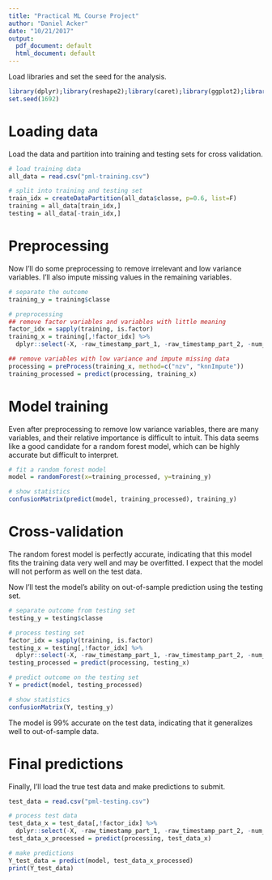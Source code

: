 ```yaml
---
title: "Practical ML Course Project"
author: "Daniel Acker"
date: "10/21/2017"
output:
  pdf_document: default
  html_document: default
---
```


Load libraries and set the seed for the analysis.

```r
library(dplyr);library(reshape2);library(caret);library(ggplot2);library(randomForest())
set.seed(1692)
```

# Loading data

Load the data and partition into training and testing sets for cross validation.

```r
# load training data
all_data = read.csv("pml-training.csv")

# split into training and testing set
train_idx = createDataPartition(all_data$classe, p=0.6, list=F)
training = all_data[train_idx,]
testing = all_data[-train_idx,]
```

# Preprocessing

Now I'll do some preprocessing to remove irrelevant and low variance variables. I'll also impute missing values in the remaining variables.

```r
# separate the outcome
training_y = training$classe

# preprocessing
## remove factor variables and variables with little meaning
factor_idx = sapply(training, is.factor)
training_x = training[,!factor_idx] %>% 
  dplyr::select(-X, -raw_timestamp_part_1, -raw_timestamp_part_2, -num_window)

## remove variables with low variance and impute missing data
processing = preProcess(training_x, method=c("nzv", "knnImpute"))
training_processed = predict(processing, training_x)
```

# Model training

Even after preprocessing to remove low variance variables, there are many variables, and their relative importance is difficult to intuit. This data seems like a good candidate for a random forest model, which can be highly accurate but difficult to interpret.

```r
# fit a random forest model
model = randomForest(x=training_processed, y=training_y)

# show statistics
confusionMatrix(predict(model, training_processed), training_y)
```

# Cross-validation

The random forest model is perfectly accurate, indicating that this model fits the training data very well and may be overfitted. I expect that the model will not perform as well on the test data.

Now I'll test the model's ability on out-of-sample prediction using the testing set.

```r
# separate outcome from testing set
testing_y = testing$classe

# process testing set
factor_idx = sapply(training, is.factor)
testing_x = testing[,!factor_idx] %>% 
  dplyr::select(-X, -raw_timestamp_part_1, -raw_timestamp_part_2, -num_window)
testing_processed = predict(processing, testing_x)

# predict outcome on the testing set
Y = predict(model, testing_processed)

# show statistics
confusionMatrix(Y, testing_y)
```

The model is 99% accurate on the test data, indicating that it generalizes well to out-of-sample data.

# Final predictions

Finally, I'll load the true test data and make predictions to submit.

```r
test_data = read.csv("pml-testing.csv")

# process test data
test_data_x = test_data[,!factor_idx] %>% 
  dplyr::select(-X, -raw_timestamp_part_1, -raw_timestamp_part_2, -num_window)
test_data_x_processed = predict(processing, test_data_x)

# make predictions
Y_test_data = predict(model, test_data_x_processed)
print(Y_test_data)
```

